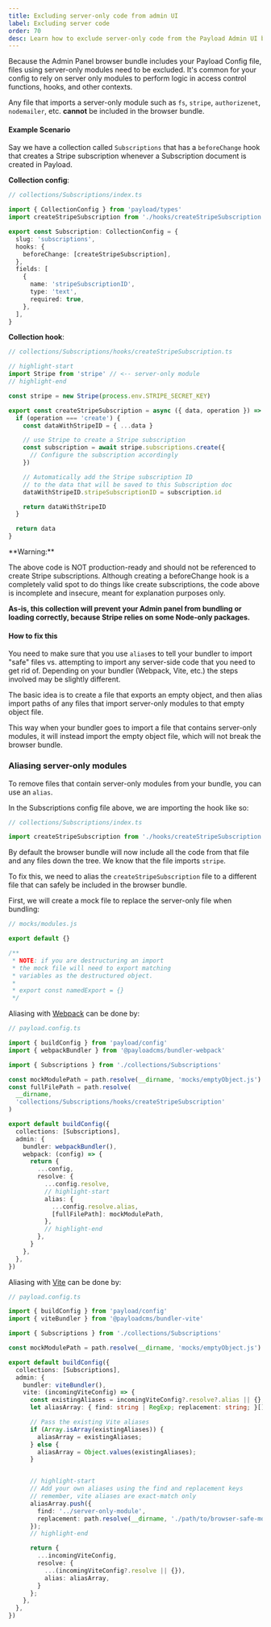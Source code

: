 ```yaml
---
title: Excluding server-only code from admin UI
label: Excluding server code
order: 70
desc: Learn how to exclude server-only code from the Payload Admin UI bundle
---
```


Because the Admin Panel browser bundle includes your Payload Config file, files using server-only modules need to be excluded.
It's common for your config to rely on server only modules to perform logic in access control functions, hooks, and other contexts.

Any file that imports a server-only module such as `fs`, `stripe`, `authorizenet`, `nodemailer`, etc. **cannot** be included in the browser bundle.

#### Example Scenario

Say we have a collection called `Subscriptions` that has a `beforeChange` hook that creates a Stripe subscription whenever a Subscription document is created in Payload.

**Collection config**:

```ts
// collections/Subscriptions/index.ts

import { CollectionConfig } from 'payload/types'
import createStripeSubscription from './hooks/createStripeSubscription'

export const Subscription: CollectionConfig = {
  slug: 'subscriptions',
  hooks: {
    beforeChange: [createStripeSubscription],
  },
  fields: [
    {
      name: 'stripeSubscriptionID',
      type: 'text',
      required: true,
    },
  ],
}
```

**Collection hook**:

```ts
// collections/Subscriptions/hooks/createStripeSubscription.ts

// highlight-start
import Stripe from 'stripe' // <-- server-only module
// highlight-end

const stripe = new Stripe(process.env.STRIPE_SECRET_KEY)

export const createStripeSubscription = async ({ data, operation }) => {
  if (operation === 'create') {
    const dataWithStripeID = { ...data }

    // use Stripe to create a Stripe subscription
    const subscription = await stripe.subscriptions.create({
      // Configure the subscription accordingly
    })

    // Automatically add the Stripe subscription ID
    // to the data that will be saved to this Subscription doc
    dataWithStripeID.stripeSubscriptionID = subscription.id

    return dataWithStripeID
  }

  return data
}
```

<Banner type="error">
  **Warning:**

  The above code is NOT production-ready and should not be referenced to create Stripe
  subscriptions. Although creating a beforeChange hook is a completely valid spot to do things like
  create subscriptions, the code above is incomplete and insecure, meant for explanation purposes
  only.
</Banner>

**As-is, this collection will prevent your Admin panel from bundling or loading correctly, because Stripe relies on some Node-only packages.**

#### How to fix this

You need to make sure that you use `alias`es to tell your bundler to import "safe" files vs. attempting to import any server-side code that you need to get rid of. Depending on your bundler (Webpack, Vite, etc.) the steps involved may be slightly different.

The basic idea is to create a file that exports an empty object, and then alias import paths of any files that import server-only modules to that empty object file.

This way when your bundler goes to import a file that contains server-only modules, it will instead import the empty object file, which will not break the browser bundle.

### Aliasing server-only modules

To remove files that contain server-only modules from your bundle, you can use an `alias`.

In the Subscriptions config file above, we are importing the hook like so:

```ts
// collections/Subscriptions/index.ts

import createStripeSubscription from './hooks/createStripeSubscription'
```

By default the browser bundle will now include all the code from that file and any files down the tree. We know that the file imports `stripe`.

To fix this, we need to alias the `createStripeSubscription` file to a different file that can safely be included in the browser bundle.

First, we will create a mock file to replace the server-only file when bundling:
```js
// mocks/modules.js

export default {}

/**
 * NOTE: if you are destructuring an import
 * the mock file will need to export matching
 * variables as the destructured object.
 *
 * export const namedExport = {}
 */
```

Aliasing with [Webpack](/docs/admin/webpack) can be done by:

```ts
// payload.config.ts

import { buildConfig } from 'payload/config'
import { webpackBundler } from '@payloadcms/bundler-webpack'

import { Subscriptions } from './collections/Subscriptions'

const mockModulePath = path.resolve(__dirname, 'mocks/emptyObject.js')
const fullFilePath = path.resolve(
  __dirname,
  'collections/Subscriptions/hooks/createStripeSubscription'
)

export default buildConfig({
  collections: [Subscriptions],
  admin: {
    bundler: webpackBundler(),
    webpack: (config) => {
      return {
        ...config,
        resolve: {
          ...config.resolve,
          // highlight-start
          alias: {
            ...config.resolve.alias,
            [fullFilePath]: mockModulePath,
          },
          // highlight-end
        },
      }
    },
  },
})
```

Aliasing with [Vite](/docs/admin/vite) can be done by:

```ts
// payload.config.ts

import { buildConfig } from 'payload/config'
import { viteBundler } from '@payloadcms/bundler-vite'

import { Subscriptions } from './collections/Subscriptions'

const mockModulePath = path.resolve(__dirname, 'mocks/emptyObject.js')

export default buildConfig({
  collections: [Subscriptions],
  admin: {
    bundler: viteBundler(),
    vite: (incomingViteConfig) => {
      const existingAliases = incomingViteConfig?.resolve?.alias || {};
      let aliasArray: { find: string | RegExp; replacement: string; }[] = [];

      // Pass the existing Vite aliases
      if (Array.isArray(existingAliases)) {
        aliasArray = existingAliases;
      } else {
        aliasArray = Object.values(existingAliases);
      }


      // highlight-start
      // Add your own aliases using the find and replacement keys
      // remember, vite aliases are exact-match only
      aliasArray.push({
        find: '../server-only-module',
        replacement: path.resolve(__dirname, './path/to/browser-safe-module.js')
      });
      // highlight-end

      return {
        ...incomingViteConfig,
        resolve: {
          ...(incomingViteConfig?.resolve || {}),
          alias: aliasArray,
        }
      };
    },
  },
})
```
